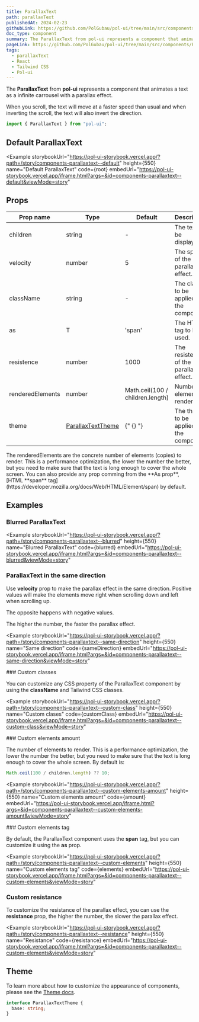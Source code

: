 ```yaml
---
title: ParallaxText
path: parallaxText
publishedAt: 2024-02-23
githubLink: https://github.com/PolGubau/pol-ui/tree/main/src/components/ParallaxText
doc_type: component
summary: The ParallaxText from pol-ui represents a component that animates a text as a infinite carrousel with a parallax effect.
pageLink: https://github.com/PolGubau/pol-ui/tree/main/src/components/ParallaxText
tags:
  - parallaxText
  - React
  - Tailwind CSS
  - Pol-ui
---
```









The **ParallaxText** from **pol-ui** represents a component that animates a text as a infinite carrousel with a parallax effect.

When you scroll, the text will move at a faster speed than usual and when inverting the scroll, the text will also invert the direction.

```jsx
import { ParallaxText } from "pol-ui";
```

## Default ParallaxText

<Example
  storybookUrl="https://pol-ui-storybook.vercel.app/?path=/story/components-parallaxtext--default"
  height={550}
  name="Default ParallaxText"
  code={root}
  embedUrl="https://pol-ui-storybook.vercel.app/iframe.html?args=&id=components-parallaxtext--default&viewMode=story"
>
  <RootCode />
</Example>

## Props

| Prop name        | Type                        | Default                          | Description                               |
| ---------------- | --------------------------- | -------------------------------- | ----------------------------------------- |
| children         | string                      | -                                | The text to be displayed.                 |
| velocity         | number                      | 5                                | The speed of the parallax effect.         |
| className        | string                      | -                                | The class to be applied to the component. |
| as               | T                           | 'span'                           | The HTML tag to be used.                  |
| resistence       | number                      | 1000                             | The resistence of the parallax effect.    |
| renderedElements | number                      | Math.ceil(100 / children.length) | Number of elements to render.             |
| theme            | [ParallaxTextTheme](#theme) | {" {} "}                         | The theme to be applied to the component. |

<Callout emoji="💡">
  The renderedElements are the concrete number of elements (copies) to render.
  This is a performance optimization, the lower the number the better, but you
  need to make sure that the text is long enough to cover the whole screen.
</Callout>

<Callout emoji="💡">
  You can also provide any prop comming from the **As prop**, [HTML **span**
  tag](https://developer.mozilla.org/docs/Web/HTML/Element/span) by default.
</Callout>

## Examples

### Blurred ParallaxText

<Example
  storybookUrl="https://pol-ui-storybook.vercel.app/?path=/story/components-parallaxtext--blurred"
  height={550}
  name="Blurred ParallaxText"
  code={blurred}
  embedUrl="https://pol-ui-storybook.vercel.app/iframe.html?args=&id=components-parallaxtext--blurred&viewMode=story"
>
  <BlurredCode />
</Example>

### ParallaxText in the same direction

Use **velocity** prop to make the parallax effect in the same direction.
Positive values will make the elements move right when scrolling down and left when scrolling up.

The opposite happens with negative values.

The higher the number, the faster the parallax effect.

<Example
  storybookUrl="https://pol-ui-storybook.vercel.app/?path=/story/components-parallaxtext--same-direction"
  height={550}
  name="Same direction"
  code={sameDirection}
  embedUrl="https://pol-ui-storybook.vercel.app/iframe.html?args=&id=components-parallaxtext--same-direction&viewMode=story"
>
  <SameDirectionCode />
</Example>
### Custom classes

You can customize any CSS property of the ParallaxText component
by using the **className** and Tailwind CSS classes.

<Example
  storybookUrl="https://pol-ui-storybook.vercel.app/?path=/story/components-parallaxtext--custom-class"
  height={550}
  name="Custom clases"
  code={customClass}
  embedUrl="https://pol-ui-storybook.vercel.app/iframe.html?args=&id=components-parallaxtext--custom-class&viewMode=story"
>
  <CustomClassCode />
</Example>
### Custom elements amount

The number of elements to render. This is a performance optimization, the lower the number the better, but you need to make sure that the text is long enough to cover the whole screen.
By default is:

```js
Math.ceil(100 / children.length) ?? 10;
```

<Example
  storybookUrl="https://pol-ui-storybook.vercel.app/?path=/story/components-parallaxtext--custom-elements-amount"
  height={550}
  name="Custom elements amount"
  code={amount}
  embedUrl="https://pol-ui-storybook.vercel.app/iframe.html?args=&id=components-parallaxtext--custom-elements-amount&viewMode=story"
>
  <AmountCode />
</Example>
### Custom elements tag

By default, the ParallaxText component uses the **span** tag, but you can customize it using the **as** prop.

<Example
  storybookUrl="https://pol-ui-storybook.vercel.app/?path=/story/components-parallaxtext--custom-elements"
  height={550}
  name="Custom elements tag"
  code={elements}
  embedUrl="https://pol-ui-storybook.vercel.app/iframe.html?args=&id=components-parallaxtext--custom-elements&viewMode=story"
>
  <ElementsCode />
</Example>

### Custom resistance

To customize the resistance of the parallax effect, you can use the **resistance** prop, the higher the number, the slower the parallax effect.

<Example
  storybookUrl="https://pol-ui-storybook.vercel.app/?path=/story/components-parallaxtext--resistance"
  height={550}
  name="Resistance"
  code={resistance}
  embedUrl="https://pol-ui-storybook.vercel.app/iframe.html?args=&id=components-parallaxtext--custom-elements&viewMode=story"
>
  <ResistanceCode />
</Example>

## Theme

To learn more about how to customize the appearance of components, please see the [Theme docs](/docs/theming).

```ts
interface ParallaxTextTheme {
  base: string;
}
```
